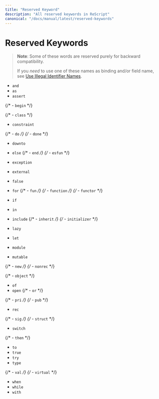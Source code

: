```yaml
---
title: "Reserved Keyword"
description: "All reserved keywords in ReScript"
canonical: "/docs/manual/latest/reserved-keywords"
---
```


# Reserved Keywords

> **Note**: Some of these words are reserved purely for backward compatibility.
>
> If you _need_ to use one of these names as binding and/or field name, see [Use Illegal Identifier Names](use-illegal-identifier-names.md).

- `and`
- `as`
- `assert`


{/* - `begin` */}


{/* - `class` */}
- `constraint`


{/* - `do` */}
{/* - `done` */}
- `downto`


- `else`
{/* - `end` */}
{/* - `esfun` */}
- `exception`
- `external`


- `false`
- `for`
{/* - `fun` */}
{/* - `function` */}
{/* - `functor` */}


- `if`
- `in`
- `include`
{/* - `inherit` */}
{/* - `initializer` */}


- `lazy`
- `let`


- `module`
- `mutable`


{/* - `new` */}
{/* - `nonrec` */}


{/* - `object` */}
- `of`
- `open`
{/* - `or` */}


{/* - `pri` */}
{/* - `pub` */}


- `rec`


{/* - `sig` */}
{/* - `struct` */}
- `switch`


{/* - `then` */}
- `to`
- `true`
- `try`
- `type`


{/* - `val` */}
{/* - `virtual` */}


- `when`
- `while`
- `with`

